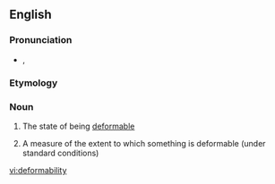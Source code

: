 ==English==

===Pronunciation===
* {{a|UK}} {{IPA|/dɪˌfɔːməˈbɪlɪti/|lang=en}}, {{IPA|/dɪˌfɔːməˈbɪləti/|lang=en}}

===Etymology===
{{suffix|en|deform|ability}}

===Noun===
{{en-noun|~|deformabilities}}

# {{lb|en|uncountable}} The state of being [[deformable]]
# {{lb|en|countable}} A measure of the extent to which something is deformable (under standard conditions)

[[vi:deformability]]